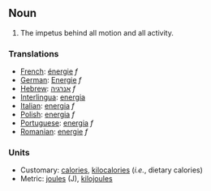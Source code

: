 ==Noun==

#The impetus behind all motion and all activity.

=== Translations ===
*[[French]]: [[énergie]] ''f''
*[[German]]: [[Energie]] ''f''
*[[Hebrew]]: [[אנרגיה]] ''f''
*[[Interlingua]]: [[energia]]
*[[Italian]]:  [[energia]] ''f''
*[[Polish]]: [[energia]] ''f''
*[[Portuguese]]: [[energia]] ''f''
*[[Romanian]]: [[energie]] ''f''

===Units===

*Customary: [[calorie]]s, [[kilocalorie]]s (''i.e.'', dietary calories)
*Metric: [[joule]]s (J), [[kilojoule]]s